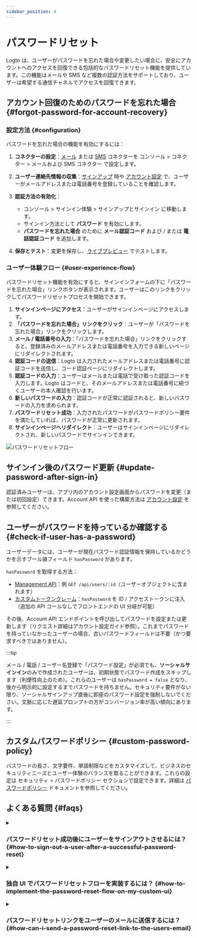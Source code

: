 ```yaml
---
sidebar_position: 4
---
```


# パスワードリセット

Logto は、ユーザーがパスワードを忘れた場合や変更したい場合に、安全にアカウントへのアクセスを回復できる包括的なパスワードリセット機能を提供しています。この機能はメールや SMS など複数の認証方法をサポートしており、ユーザーは希望する通信チャネルでアクセスを回復できます。

## アカウント回復のためのパスワードを忘れた場合 \{#forgot-password-for-account-recovery}

### 設定方法 \{#configuration}

パスワードを忘れた場合の機能を有効にするには：

1. **コネクターの設定**：[メール](/connectors/email-connectors) または [SMS](/connectors/sms-connectors) コネクターを <CloudLink to="/connectors/passwordless">コンソール > コネクター > メールおよび SMS コネクター</CloudLink> で設定します。

2. **ユーザー連絡先情報の収集**：[サインアップ](/end-user-flows/sign-up-and-sign-in/sign-up) 時や [アカウント設定](/end-user-flows/account-settings/by-account-api#update-or-link-new-email) で、ユーザーがメールアドレスまたは電話番号を登録していることを確認します。

3. **認証方法の有効化**：

   - <CloudLink to="/sign-in-experience/sign-up-and-sign-in">
       コンソール > サインイン体験 > サインアップとサインイン
     </CloudLink>
     に移動します。
   - サインイン方法として **パスワード** を有効にします。
   - **パスワードを忘れた場合** のために **メール認証コード** および / または **電話認証コード** を追加します。

4. **保存とテスト**：変更を保存し、[ライブプレビュー](/customization/live-preview) でテストします。

### ユーザー体験フロー \{#user-experience-flow}

パスワードリセット機能を有効にすると、サインインフォームの下に「パスワードを忘れた場合」リンクボタンが表示されます。ユーザーはこのリンクをクリックしてパスワードリセットプロセスを開始できます。

1. **サインインページにアクセス**：ユーザーがサインインページにアクセスします。
2. **「パスワードを忘れた場合」リンクをクリック**：ユーザーが「パスワードを忘れた場合」リンクをクリックします。
3. **メール / 電話番号の入力**：「パスワードを忘れた場合」リンクをクリックすると、登録済みのメールアドレスまたは電話番号を入力できる新しいページにリダイレクトされます。
4. **認証コードの送信**：Logto は入力されたメールアドレスまたは電話番号に認証コードを送信し、コード認証ページにリダイレクトします。
5. **認証コードの入力**：ユーザーはメールまたは電話で受け取った認証コードを入力します。Logto はコードと、そのメールアドレスまたは電話番号に紐づくユーザーの本人確認を行います。
6. **新しいパスワードの入力**：認証コードが正常に認証されると、新しいパスワードの入力を求められます。
7. **パスワードリセット成功**：入力されたパスワードがパスワードポリシー要件を満たしていれば、パスワードが正常に更新されます。
8. **サインインページへリダイレクト**：ユーザーはサインインページにリダイレクトされ、新しいパスワードでサインインできます。

<img src="/img/assets/reset-password.png" alt="パスワードリセットフロー" />

## サインイン後のパスワード更新 \{#update-password-after-sign-in}

認証済みユーザーは、アプリ内のアカウント設定画面からパスワードを変更（または初回設定）できます。Account API を使った構築方法は [アカウント設定](/end-user-flows/account-settings/by-account-api#update-users-password) を参照してください。

## ユーザーがパスワードを持っているか確認する \{#check-if-user-has-a-password}

ユーザーデータには、ユーザーが現在パスワード認証情報を保持しているかどうかを示すブール値フィールド `hasPassword` があります。

`hasPassword` を取得する方法：

- [Management API](/integrate-logto/interact-with-management-api)：例 `GET /api/users/:id`（ユーザーオブジェクトに含まれます）
- [カスタムトークンクレーム](/developers/custom-token-claims)：`hasPassword` を ID / アクセストークンに注入（追加の API コールなしでフロントエンドの UI 分岐が可能）

その後、Account API エンドポイントを呼び出してパスワードを設定または更新します（リクエスト詳細はアカウント設定ガイド参照）。これまでパスワードを持っていなかったユーザーの場合、古いパスワードフィールドは不要（かつ要求すべきではありません）。

:::tip

メール / 電話 / ユーザー名登録で「パスワード設定」が必須でも、**ソーシャルサインイン**のみで作成されたユーザーは、初期状態でパスワード作成をスキップします（利便性向上のため）。これらのユーザーは `hasPassword = false` となり、後から明示的に設定するまでパスワードを持ちません。セキュリティ要件がない限り、ソーシャルサインアップ直後に即座のパスワード設定を強制しないでください。文脈に応じた遅延プロンプトの方がコンバージョン率が高い傾向にあります。

:::

## カスタムパスワードポリシー \{#custom-password-policy}

パスワードの長さ、文字要件、単語制限などをカスタマイズして、ビジネスのセキュリティニーズとユーザー体験のバランスを取ることができます。これらの設定は <CloudLink to="/security/password-policy">セキュリティ > パスワードポリシー</CloudLink> セクションで設定できます。詳細は [パスワードポリシー](/security/password-policy) ドキュメントを参照してください。

## よくある質問 \{#faqs}

<details>
  <summary>

### パスワードリセット成功後にユーザーをサインアウトさせるには？ \{#how-to-sign-out-a-user-after-a-successful-password-reset}

</summary>

ユーザーがパスワードを正常にリセットした際に通知を受け取るには、`PostResetPassword` [Webhook イベント](/developers/webhooks/webhooks-events#user-interaction-hook-events) を購読してください。その後、[サインアウト](/end-user-flows/sign-out) アクションをトリガーして、ユーザーの現在のセッションを無効化し、サインインページへリダイレクトできます。

</details>

<details>
  <summary>

### 独自 UI でパスワードリセットフローを実装するには？ \{#how-to-implement-the-password-reset-flow-on-my-custom-ui}

</summary>

Logto の **Management API** および **Account API** を利用して独自のパスワードリセットフローを実装できます。詳細は [アカウント設定](/end-user-flows/account-settings/) をご覧ください。

</details>

<details>
  <summary>

### パスワードリセットリンクをユーザーのメールに送信するには？ \{#how-can-i-send-a-password-reset-link-to-the-users-email}

</summary>

セルフホストのパスワードリセットエンドポイントを作成し、Logto SDK を利用して [`first_screen`](/end-user-flows/authentication-parameters/first-screen) を `reset-password` に設定したサインインリクエストを開始できます。これにより、ユーザーをパスワードリセットページへシームレスにリダイレクトできます。

</details>
